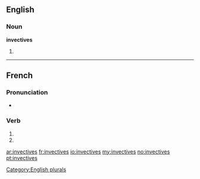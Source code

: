 {{also|invectivés}}
==English==

===Noun===
'''invectives'''

# {{plural of|[[invective]]}}

[[Category:English plurals]]

----

==French==

===Pronunciation===
* {{homophones|invective|invectivent}}

===Verb===
{{fr-verb-form}}

# {{conjugation of|invectiver||2|s|pres|ind|lang=fr}}
# {{conjugation of|invectiver||2|s|pres|sub|lang=fr}}

[[ar:invectives]]
[[fr:invectives]]
[[io:invectives]]
[[my:invectives]]
[[no:invectives]]
[[pt:invectives]]